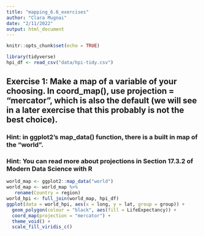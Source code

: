 ```yaml
---
title: "mapping_6.6_exercises"
author: "Clara Mugnai"
date: "2/11/2022"
output: html_document
---
```


```r
knitr::opts_chunk$set(echo = TRUE)
```

```r
library(tidyverse)
hpi_df <- read_csv("data/hpi-tidy.csv")
```

## Exercise 1: Make a map of a variable of your choosing. In coord_map(), use projection = "mercator", which is also the default (we will see in a later exercise that this probably is not the best choice).

### Hint: in ggplot2’s map_data() function, there is a built in map of the "world".

### Hint: You can read more about projections in Section 17.3.2 of Modern Data Science with R

```r
world_map <- ggplot2::map_data("world")
world_map <- world_map %>%
   rename(Country = region)
world_hpi <- full_join(world_map, hpi_df) 
ggplot(data = world_hpi, aes(x = long, y = lat, group = group)) +
  geom_polygon(colour = "black", aes(fill = LifeExpectancy)) +
  coord_map(projection = "mercator") +
  theme_void() +
  scale_fill_viridis_c()
```


